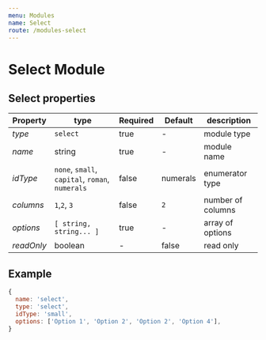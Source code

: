 ```yaml
---
menu: Modules
name: Select
route: /modules-select
---
```


# Select Module

## Select properties

| Property       | type           | Required | Default | description  |
| -------------- | -------------- | -------- | --------| ------------ |
| *type*         | `select`       | true     | -       | module type  |
| *name*         | string         | true     | -       | module name  |
| *idType*       | `none`, `small`, `capital`, `roman`, `numerals` | false    | numerals       | enumerator type  |
| *columns*      | `1`,`2`, `3`   | false    | `2`     | number of columns  |
| *options*      | `[ string, string... ]`   | true   | -     | array of options   |
| *readOnly*     | boolean        | -        | false   | read only    |

## Example
```jsx
{
  name: 'select',
  type: 'select',
  idType: 'small',
  options: ['Option 1', 'Option 2', 'Option 2', 'Option 4'],
}
```



<Playground>
  <ModulesPlayground
    form={{
      modules: [
        {
          name: 'text',
          type: 'type',
          style: 'h3',
          content: 'Select one',
        },
        {
          name: 'select',
          type: 'select',
          idType: 'none',
          columns: 1,
          options: ['Option 1', 'Option 2', 'Option 3', 'Option 4'],
        },
        {
          name: 'submit',
          type: 'submit',
          caption: 'Next',
        },
      ],
    }}
  />
</Playground>


<Playground>
  <ModulesPlayground
    form={{
      modules: [
        {
          name: 'text',
          type: 'type',
          style: 'h3',
          content: 'Select one',
        },
        {
          name: 'select',
          type: 'select',
          idType: 'none',
          options: ['lorem loremloremloremlorem lorem lorem lorem', 'Option 2', 'Option 3', 'Option 4'],
        },
        {
          name: 'submit',
          type: 'submit',
          caption: 'Next',
        },
      ],
    }}
  />
</Playground>
